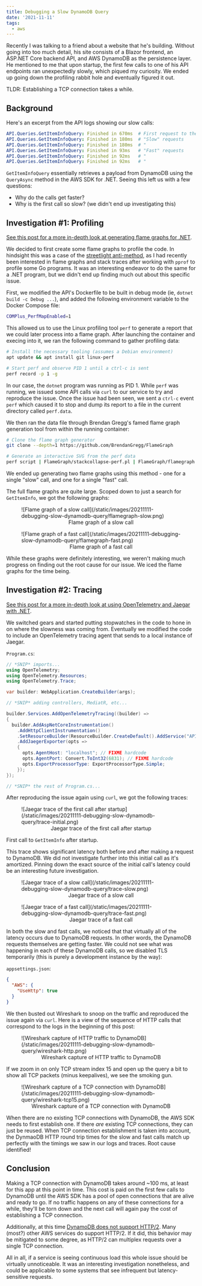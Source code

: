 ```yaml
---
title: Debugging a Slow DynamoDB Query
date: '2021-11-11'
tags:
  - aws
---
```


Recently I was talking to a friend about a website that he's building. Without
going into too much detail, his site consists of a Blazor frontend, an ASP.NET
Core backend API, and AWS DynamoDB as the persistence layer. He mentioned to me
that upon startup, the first few calls to one of his API endpoints ran
unexpectedly slowly, which piqued my curiosity. We ended up going down the
profiling rabbit hole and eventually figured it out.

TLDR: Establishing a TCP connection takes a while.

## Background

Here's an excerpt from the API logs showing our slow calls:

```yaml
API.Queries.GetItemInfoQuery: Finished in 670ms  # First request to the API after startup
API.Queries.GetItemInfoQuery: Finished in 180ms  # "Slow" requests
API.Queries.GetItemInfoQuery: Finished in 180ms  # "
API.Queries.GetItemInfoQuery: Finished in 93ms   # "Fast" requests
API.Queries.GetItemInfoQuery: Finished in 92ms   # "
API.Queries.GetItemInfoQuery: Finished in 92ms   # "
```

`GetItemInfoQuery` essentially retrieves a payload from DynamoDB using the
`QueryAsync` method in the AWS SDK for .NET. Seeing this left us with a few
questions:

- Why do the calls get faster?
- Why is the first call so slow? (we didn't end up investigating this)

## Investigation #1: Profiling

[See this post for a more in-depth look at generating flame graphs for .NET][2].

We decided to first create some flame graphs to profile the code. In hindsight
this was a case of the [streetlight anti-method][1], as I had recently been
interested in flame graphs and stack traces after working with `pprof` to
profile some Go programs. It was an interesting endeavor to do the same for a
.NET program, but we didn't end up finding much out about this specific issue.

First, we modified the API's Dockerfile to be built in debug mode (ie,
`dotnet build -c Debug ...`), and added the following environment variable to
the Docker Compose file:

```sh
COMPlus_PerfMapEnabled=1
```

This allowed us to use the Linux profiling tool `perf` to generate a report that
we could later process into a flame graph. After launching the container and
execing into it, we ran the following command to gather profiling data:

```sh
# Install the necessary tooling (assumes a Debian environment)
apt update && apt install git linux-perf

# Start perf and observe PID 1 until a ctrl-c is sent
perf record -p 1 -g
```

In our case, the `dotnet` program was running as PID 1. While `perf` was
running, we issued some API calls via `curl` to our service to try and reproduce
the issue. Once the issue had been seen, we sent a `ctrl-c` event `perf` which
caused it to stop and dump its report to a file in the current directory called
`perf.data`.

We then ran the data file through Brendan Gregg's famed flame graph generation
tool from within the running container:

```sh
# Clone the flame graph generator
git clone --depth=1 https://github.com/BrendanGregg/FlameGraph

# Generate an interactive SVG from the perf data
perf script | FlameGraph/stackcollapse-perf.pl | FlameGraph/flamegraph.pl > flamegraph.svg
```

We ended up generating two flame graphs using this method - one for a single
"slow" call, and one for a single "fast" call.

The full flame graphs are quite large. Scoped down to just a search for
`GetItemInfo`, we got the following graphs:

<figure>
  ![Flame graph of a slow
  call](/static/images/20211111-debugging-slow-dynamodb-query/flamegraph-slow.png)
  <figcaption align="center">Flame graph of a slow call</figcaption>
</figure>

<figure>
  ![Flame graph of a fast
  call](/static/images/20211111-debugging-slow-dynamodb-query/flamegraph-fast.png)
  <figcaption align="center">Flame graph of a fast call</figcaption>
</figure>

While these graphs were definitely interesting, we weren't making much progress
on finding out the root cause for our issue. We iced the flame graphs for the
time being.

## Investigation #2: Tracing

[See this post for a more in-depth look at using OpenTelemetry and Jaegar with
.NET][3].

We switched gears and started putting stopwatches in the code to hone in on
where the slowness was coming from. Eventually we modified the code to include
an OpenTelemetry tracing agent that sends to a local instance of Jaegar.

`Program.cs`:

```csharp
// *SNIP* imports...
using OpenTelemetry;
using OpenTelemetry.Resources;
using OpenTelemetry.Trace;

var builder: WebApplication.CreateBuilder(args);

// *SNIP* adding controllers, MediatR, etc...

builder.Services.AddOpenTelemetryTracing((builder) =>
{
  builder.AddAspNetCoreInstrumentation()
    .AddHttpClientInstrumentation()
    .SetResourceBuilder(ResourceBuilder.CreateDefault().AddService("API"))
    .AddJaegerExporter(opts =>
    {
      opts.AgentHost: "localhost"; // FIXME hardcode
      opts.AgentPort: Convert.ToInt32(6831); // FIXME hardcode
      opts.ExportProcessorType: ExportProcessorType.Simple;
    });
});

// *SNIP* the rest of Program.cs...
```

After reproducing the issue again using `curl`, we got the following traces:

<figure>
  ![Jaegar trace of the first call after
  startup](/static/images/20211111-debugging-slow-dynamodb-query/trace-initial.png)
  <figcaption align="center">Jaegar trace of the first call after startup</figcaption>
</figure>

First call to `GetItemInfo` after startup.

This trace shows significant latency both before and after making a request to
DynamoDB. We did not investigate further into this initial call as it's
amortized. Pinning down the exact source of the initial call's latency could be
an interesting future investigation.

<figure>
  ![Jaegar trace of a slow
  call](/static/images/20211111-debugging-slow-dynamodb-query/trace-slow.png)
  <figcaption align="center">Jaegar trace of a slow call</figcaption>
</figure>

<figure>
  ![Jaegar trace of a fast
  call](/static/images/20211111-debugging-slow-dynamodb-query/trace-fast.png)
  <figcaption align="center">Jaegar trace of a fast call</figcaption>
</figure>

In both the slow and fast calls, we noticed that that virtually all of the
latency occurs due to DynamoDB requests. In other words, the DynamoDB requests
themselves are getting faster. We could not see what was happening in each of
these DynamoDB calls, so we disabled TLS temporarily (this is purely a
development instance by the way):

`appsettings.json`:

```json
{
  "AWS": {
    "UseHttp": true
  }
}
```

We then busted out Wireshark to snoop on the traffic and reproduced the issue
again via `curl`. Here is a view of the sequence of HTTP calls that correspond
to the logs in the beginning of this post:

<figure>
  ![Wireshark capture of HTTP traffic to
  DynamoDB](/static/images/20211111-debugging-slow-dynamodb-query/wireshark-http.png)
  <figcaption align="center">Wireshark capture of HTTP traffic to DynamoDB</figcaption>
</figure>

If we zoom in on only TCP stream index 15 and open up the query a bit to show
all TCP packets (minus keepalives), we see the smoking gun.

<figure>
  ![Wireshark capture of a TCP connection with
  DynamoDB](/static/images/20211111-debugging-slow-dynamodb-query/wireshark-tcp15.png)
  <figcaption align="center">Wireshark capture of a TCP connection with DynamoDB</figcaption>
</figure>

When there are no existing TCP connections with DynamoDB, the AWS SDK needs to
first establish one. If there _are_ existing TCP connections, they can just be
reused. When TCP connection establishment is taken into account, the DynmaoDB
HTTP round trip times for the slow and fast calls match up perfectly with the
timings we saw in our logs and traces. Root cause identified!

## Conclusion

Making a TCP connection with DynamoDB takes around ~100 ms, at least for this
app at this point in time. This cost is paid on the first few calls to DynamoDB
until the AWS SDK has a pool of open connections that are alive and ready to go.
If no traffic happens on any of these connections for a while, they'll be torn
down and the next call will again pay the cost of establishing a TCP connection.

Additionally, at this time [DynamoDB does not support HTTP/2][4]. Many (most?)
other AWS services do support HTTP/2. If it did, this behavior may be mitigated
to some degree, as HTTP/2 can multiplex requests over a single TCP connection.

All in all, if a service is seeing continuous load this whole issue should be
virtually unnoticeable. It was an interesting investigation nonetheless, and
could be applicable to some systems that see infrequent but latency-sensitive
requests.

[1]: https://en.wikipedia.org/wiki/Streetlight_effect
[2]: https://codeblog.dotsandbrackets.com/profiling-net-core-app-linux/
[3]: https://www.mytechramblings.com/posts/getting-started-with-opentelemetry-and-dotnet-core/
[4]: https://github.com/aws/aws-sdk-go/issues/2984
